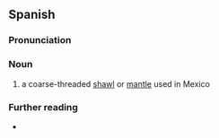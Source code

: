 ==Spanish==

===Pronunciation===
{{es-IPA}}

===Noun===
{{es-noun|m}}

# a coarse-threaded [[shawl]] or [[mantle]] used in Mexico

===Further reading===
* {{R:DRAE}}